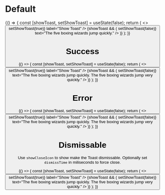 
<Meta title="Toast" component={Toast} />

# Default

<Preview>
  <Story name="Default">
    {() => {
      const [showToast, setShowToast] = useState(false);
      return (
        <>
          <Button
            type="secondary"
            onClick={() => setShowToast(true)}
            label="Show Toast"
          />
          {showToast && (
            <Toast
              onCloseToast={() => setShowToast(false)}
              text="The five boxing wizards jump quickly."
            />
          )}
        </>
      );
    }}
  </Story>
</Preview>

# Success

<Preview>
  <Story name="Success">
    {() => {
      const [showToast, setShowToast] = useState(false);
      return (
        <>
          <Button
            type="secondary"
            onClick={() => setShowToast(true)}
            label="Show Toast"
          />
          {showToast && (
            <Toast
              success
              onCloseToast={() => setShowToast(false)}
              text="The five boxing wizards jump quickly. The five boxing wizards jump very
        quickly."
            />
          )}
        </>
      );
    }}
  </Story>
</Preview>

# Error

<Preview>
  <Story name="Error">
    {() => {
      const [showToast, setShowToast] = useState(false);
      return (
        <>
          <Button
            type="secondary"
            onClick={() => setShowToast(true)}
            label="Show Toast"
          />
          {showToast && (
            <Toast
              error
              onCloseToast={() => setShowToast(false)}
              text="The five boxing wizards jump quickly. The five boxing wizards jump very
        quickly."
            />
          )}
        </>
      );
    }}
  </Story>
</Preview>

# Dismissable
Use `showCloseIcon` to show make the Toast dismissable. Optionally set `dismissTime` in miliseconds to force close.

<Preview>
  <Story name="Dismissable">
    {() => {
      const [showToast, setShowToast] = useState(false);
      return (
        <>
          <Button
            type="secondary"
            onClick={() => setShowToast(true)}
            label="Show Toast"
          />
          {showToast && (
            <Toast
              showCloseIcon
              dismissTime={5000}
              onCloseToast={() => setShowToast(false)}
              text="The five boxing wizards jump quickly. The five boxing wizards jump very
        quickly."
            />
          )}
        </>
      );
    }}
  </Story>
</Preview>
